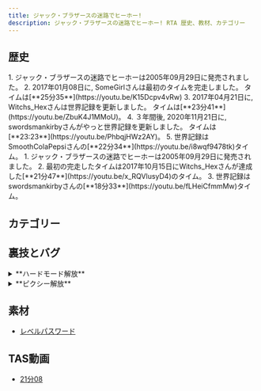 ```yaml
---
title: ジャック・ブラザースの迷路でヒーホー!
description: ジャック・ブラザースの迷路でヒーホー! RTA 歴史、教材、カテゴリー
---
```



<DocsHero 
    content="ジャック・ブラザースの迷路でヒーホー!はアトラスより発売されたバーチャルボーイ用ゲーム。"
    srcUrl={jackBrosCover}
    alt="Jack Bros. Cover"
/>

<LinkCard title="ランキング" href="https://www.speedrun.com/ja-JP/jackbros" description="投稿されたRTA動画を観るようにSpeedrun.comへ"/>

## 歴史

<Tabs>
<TabItem label="ゲームクリア - ジャックス">
<Steps>
1. ジャック・ブラザースの迷路でヒーホーは2005年09月29日に発売されました。
2. 2017年01月08日に, SomeGirlさんは最初のタイムを完走しました。 タイムは[**25分35**](https://youtu.be/K15Dcpv4vRw)
3. 2017年04月21日に, Witchs_Hexさんは世界記録を更新しました。 タイムは[**23分41**](https://youtu.be/ZbuK4J1MMoU)。
4. ３年間後, 2020年11月21日に, swordsmankirbyさんがやっと世界記録を更新しました。 タイムは[**23:23**](https://youtu.be/PhbqjHWz2AY)。
5. 世界記録はSmoothColaPepsiさんの[**22分34**](https://youtu.be/i8wqf9478tk)タイム。
</Steps>
</TabItem>

<TabItem label="ゲームクリア - ピクシー">
1. ジャック・ブラザースの迷路でヒーホーは2005年09月29日に発売されました。
2. 最初の完走したタイムは2017年10月15日にWitchs_Hexさんが達成した[**21分47**](https://youtu.be/x_RQVlusyD4)のタイム。
3. 世界記録はswordsmankirbyさんの[**18分33**](https://youtu.be/fLHeiCfmmMw)タイム。
</TabItem>
</Tabs>

## カテゴリー
<CardGrid>
    <Card title="ゲームクリア - ジャックス"></Card>
    <Card title="ゲームクリア - ピクシー"></Card>
    <Card title="ハードモード - ジャックス"></Card>
    <Card title="ハードモード - ピクシー"></Card>
</CardGrid>

## 裏技とバグ
<details>
<summary>**ハードモード解放**</summary>
タイトル画面に右ボタン、左ボタン、右ボタンを押して
</details>

<details>
<summary>**ピクシー解放**</summary>
４６４９をパスワード画面に入力してLボタンとRボタンとSELECTボタンとAボタンを押しながら確認します。
</details>

## 素材
- [レベルパスワード](https://gamefaqs.gamespot.com/virtualboy/563917-jack-bros/cheats)

## TAS動画
- [21分08](https://youtu.be/yguaX8mao8Y?si=bPWpr5GVectWd2O8)
